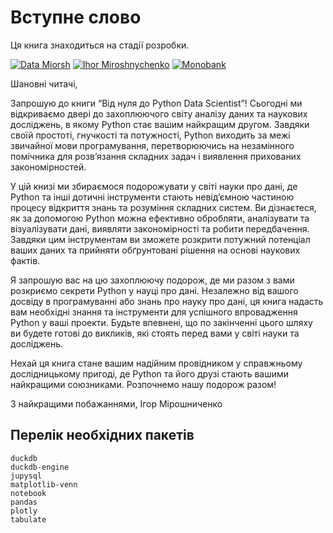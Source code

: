 # Вступне слово {.unnumbered}

::: {.callout-important}
Ця книга знаходиться на стадії розробки.
:::

[![Data Miorsh](https://img.shields.io/badge/Telegram-2CA5E0?style=for-the-badge&logo=telegram&logoColor=white)](https://t.me/araprof) [![Ihor Miroshnychenko](https://img.shields.io/badge/LinkedIn-0077B5?style=for-the-badge&logo=linkedin&logoColor=white)](https://www.linkedin.com/in/ihormiroshnychenko/) [![Monobank](https://img.shields.io/badge/sponsor-30363D?style=for-the-badge&logo=GitHub-Sponsors&logoColor=#white)](https://send.monobank.ua/jar/3rgj2uzZTs)

Шановні читачі,

Запрошую до книги "Від нуля до Python Data Scientist"! Сьогодні ми відкриваємо двері до захоплюючого світу аналізу даних та наукових досліджень, в якому Python стає вашим найкращим другом. Завдяки своїй простоті, гнучкості та потужності, Python виходить за межі звичайної мови програмування, перетворюючись на незамінного помічника для розв'язання складних задач і виявлення прихованих закономірностей.

У цій книзі ми збираємося подорожувати у світі науки про дані, де Python та інші дотичні інструменти стають невід'ємною частиною процесу відкриття знань та розуміння складних систем. Ви дізнаєтеся, як за допомогою Python можна ефективно обробляти, аналізувати та візуалізувати дані, виявляти закономірності та робити передбачення. Завдяки цим інструментам ви зможете розкрити потужний потенціал ваших даних та прийняти обґрунтовані рішення на основі наукових фактів.

Я запрошую вас на цю захоплюючу подорож, де ми разом з вами розкриємо секрети Python у науці про дані. Незалежно від вашого досвіду в програмуванні або знань про науку про дані, ця книга надасть вам необхідні знання та інструменти для успішного впровадження Python у ваші проекти. Будьте впевнені, що по закінченні цього шляху ви будете готові до викликів, які стоять перед вами у світі науки та досліджень.

Нехай ця книга стане вашим надійним провідником у справжньому дослідницькому пригоді, де Python та його друзі стають вашими найкращими союзниками. Розпочнемо нашу подорож разом!

З найкращими побажаннями,
Ігор Мірошниченко

## Перелік необхідних пакетів

```.powershell
duckdb
duckdb-engine
jupysql
matplotlib-venn
notebook
pandas
plotly
tabulate
```